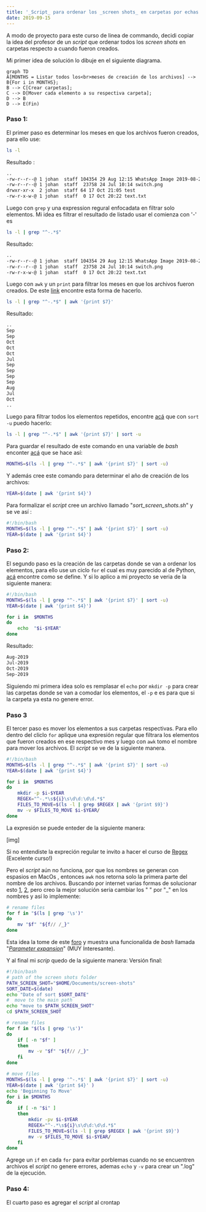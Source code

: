 ```yaml
---
title: '_Script_ para ordenar los _screen shots_ en carpetas por echas.'
date: 2019-09-15
---
```


A modo de proyecto para este curso de linea de commando, decidi copiar la idea del profesor de un _script_ que ordenar todos los _screen shots_ en carpetas respecto a cuando fueron creados.

Mi primer idea de solución lo dibuje en el siguiente diagrama.

```
graph TD
A[MONTHS = Listar todos los<br>meses de creación de los archivos] --> B{For i in MONTHS};
B --> C[Crear carpetas];
C --> D[Mover cada elemento a su respectiva carpeta];
D --> B
D --> E(Fin)
```

### Paso 1:

El primer paso es determinar los meses en que los archivos fueron creados, para ello use:

```bash
ls -l
```

Resultado :

```bash
..
-rw-r--r--@ 1 johan  staff 104354 29 Aug 12:15 WhatsApp Image 2019-08-29 at 12.14.52 PM.jpeg
-rw-r--r--@ 1 johan  staff  23758 24 Jul 10:14 switch.png
drwxr-xr-x  2 johan  staff 64 17 Oct 21:05 test
-rw-r-x-w-@ 1 johan  staff  0 17 Oct 20:22 text.txt
```

Luego con `grep` y una expression regural enfocadata en filtrar solo elementos. Mi idea es filtrar el resultado de listado usar el comienza con '-' es

```bash
ls -l | grep "^-.*$"
```

Resultado:

```bash
..
-rw-r--r--@ 1 johan  staff 104354 29 Aug 12:15 WhatsApp Image 2019-08-29 at 12.14.52 PM.jpeg
-rw-r--r--@ 1 johan  staff  23758 24 Jul 10:14 switch.png
-rw-r-x-w-@ 1 johan  staff  0 17 Oct 20:22 text.txt
```

Luego con `awk` y un `print` para filtrar los meses en que los archivos fueron creados. De este [link](https://superuser.com/questions/813555/how-to-use-the-awk-to-print-the-output) encontre esta forma de hacerlo.

```bash
ls -l | grep "^-.*$" | awk '{print $7}'
```

Resultado:

```bash
..
Sep
Sep
Oct
Oct
Oct
Jul
Sep
Sep
Sep
Sep
Aug
Jul
Oct
..
```

Luego para filtrar todos los elementos repetidos, encontre [acá](https://stackoverflow.com/questions/13648410/how-can-i-get-unique-values-from-an-array-in-bash) que con `sort -u` puedo hacerlo:

```bash
ls -l | grep "^-.*$" | awk '{print $7}' | sort -u
```

Para guardar el resultado de este comando en una variable de _bash_ enconter [acá](https://stackoverflow.com/questions/10319745/redirecting-command-output-to-a-variable-in-bash-fails) que se hace así:

```bash
MONTHS=$(ls -l | grep "^-.*$" | awk '{print $7}' | sort -u)
```

Y además cree este comando para determinar el año de creación de los archivos:

```bash
YEAR=$(date | awk '{print $4}')
```

Para formalizar el _script_ cree un archivo llamado "_sort_screen_shots.sh_" y se ve así :

```bash
#!/bin/bash
MONTHS=$(ls -l | grep "^-.*$" | awk '{print $7}' | sort -u)
YEAR=$(date | awk '{print $4}')
```

### Paso 2:

El segundo paso es la creación de las carpetas donde se van a ordenar los elementos, para ello use un ciclo `for` el cual es muy parecido al de Python, [acá](https://www.cyberciti.biz/faq/bash-for-loop/) encontre como se define. Y si lo aplico a mi proyecto se veria de la siguiente manera:

```bash
#!/bin/bash
MONTHS=$(ls -l | grep "^-.*$" | awk '{print $7}' | sort -u)
YEAR=$(date | awk '{print $4}')

for i in  $MONTHS
do
	echo  "$i-$YEAR"
done
```

Resultado:

```bash
Aug-2019
Jul-2019
Oct-2019
Sep-2019
```

Siguiendo mi primera idea solo es remplasar el `echo` por `mkdir -p` para crear las carpetas donde se van a comodar los elementos, el `-p` e es para que si la carpeta ya esta no genere error.

### Paso 3

El tercer paso es mover los elementos a sus carpetas respectivas. Para ello dentro del cliclo `for` aplique una expresión regular que filtrara los elementos que fueron creados en ese respectivo mes y luego con `awk` tomo el nombre para mover los archivos. El _script_ se ve de la siguiente manera.

```bash
#!/bin/bash
MONTHS=$(ls -l | grep "^-.*$" | awk '{print $7}' | sort -u)
YEAR=$(date | awk '{print $4}')

for i in  $MONTHS
do
	mkdir -p $i-$YEAR
	REGEX="^-.*\s${i}\s\d\d:\d\d.*$"
	FILES_TO_MOVE=$(ls -l | grep $REGEX | awk '{print $9}')
	mv -v $FILES_TO_MOVE $i-$YEAR/
done
```

La expresión se puede enteder de la siguiente manera:

[img]

Si no entendiste la expreción regular te invito a hacer el curso de [Regex](https://platzi.com/clases/expresiones-regulares/) (Excelente curso!)

Pero el _script_ aún no funciona, por que los nombres se generan con espasios en MacOs , entonces `awk` nos retorna solo la primera parte del nombre de los archivos. Buscando por internet varias formas de solucionar esto [1](https://stackoverflow.com/questions/7039130/iterate-over-a-list-of-files-with-spaces), [2](https://unix.stackexchange.com/questions/310320/extracting-a-part-of-string-using-grep-sed-awk), pero creo la mejor solución seria cambiar los " " por "\_" en los nombres y así lo implemente:

```bash
# rename files
for f in "$(ls | grep '\s')"
do
	mv "$f" "${f// /_}"
done
```

Esta idea la tome de este [foro](https://stackoverflow.com/questions/2709458/how-to-replace-spaces-in-file-names-using-a-bash-script) y muestra una funcionalida de _bash_ llamada "[_Parameter expansion_](https://wiki.bash-hackers.org/syntax/pe)" (MUY Interesante).

Y al final mi _scrip_ quedo de la siguiente manera:
Versión final:

```bash
#!/bin/bash
# path of the screen shots folder
PATH_SCREEN_SHOT="$HOME/Documents/screen-shots"
SORT_DATE=$(date)
echo "Date of sort $SORT_DATE"
#  move to the main path
echo "move to $PATH_SCREEN_SHOT"
cd $PATH_SCREEN_SHOT

# rename files
for f in "$(ls | grep '\s')"
do
	if [ -n "$f" ]
	then
		mv -v "$f" "${f// /_}"
	fi
done

# move files
MONTHS=$(ls -l | grep '^-.*$' | awk '{print $7}' | sort -u)
YEAR=$(date | awk '{print $4}' )
echo 'Beginning To Move'
for i in $MONTHS
do
	if [ -n "$i" ]
	then
		mkdir -pv $i-$YEAR
		REGEX="^-.*\s${i}\s\d\d:\d\d.*$"
		FILES_TO_MOVE=$(ls -l | grep $REGEX | awk '{print $9}')
		mv -v $FILES_TO_MOVE $i-$YEAR/
	fi
done
```

Agrege un `if` en cada `for` para evitar porblemas cuando no se encuentren archivos el _script_ no genere errores, ademas `echo` y `-v` para crear un ".log" de la ejecución.

### Paso 4:

El cuarto paso es agregar el _script_ al crontap
